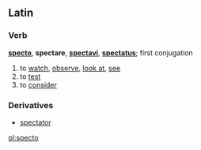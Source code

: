 ==Latin==
===Verb===
'''[[specto]]''', '''spectare''', '''[[spectavi]]''', '''[[spectatus]]'''; first conjugation

# to [[watch]], [[observe]], [[look at]], [[see]]
# to [[test]]
# to [[consider]]

===Derivatives===
*[[spectator]]

[[pl:specto]]